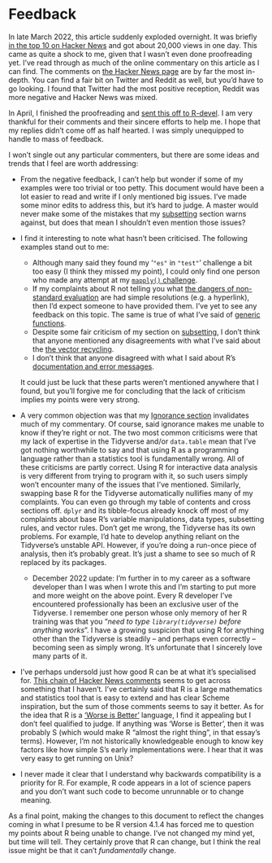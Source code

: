 

# Feedback

In late March 2022, this article suddenly exploded overnight. It was briefly [in the top 10 on Hacker News](https://twitter.com/HackerNewsTop10/status/1506221752191492103) and got about 20,000 views in one day. This came as quite a shock to me, given that I wasn't even done proofreading yet. I've read through as much of the online commentary on this article as I can find. The comments on [the Hacker News page](https://news.ycombinator.com/item?id=30764505) are by far the most in-depth. You can find a fair bit on Twitter and Reddit as well, but you'd have to go looking. I found that Twitter had the most positive reception, Reddit was more negative and Hacker News was mixed.

In April, I finished the proofreading and [sent this off to R-devel](https://stat.ethz.ch/pipermail/r-devel/2022-April/081605.html). I am very thankful for their comments and their sincere efforts to help me. I hope that my replies didn't come off as half hearted. I was simply unequipped to handle to mass of feedback.

I won't single out any particular commenters, but there are some ideas and trends that I feel are worth addressing:

- From the negative feedback, I can't help but wonder if some of my examples were too trivial or too petty. This document would have been a lot easier to read and write if I only mentioned big issues. I've made some minor edits to address this, but it's hard to judge. A master would never make some of the mistakes that my [subsetting](#subsetting) section warns against, but does that mean I shouldn't even mention those issues?

- I find it interesting to note what hasn't been criticised. The following examples stand out to me:
  
  - Although many said they found my '`"es"` in `"test"`' challenge a bit too easy (I think they missed my point), I could only find one person who made any attempt at my [`mapply()` challenge](#mapply-challenge).
  - If my complaints about R not telling you what [the dangers of non-standard evaluation](#non-standard-evaluation) are had simple resolutions (e.g. a hyperlink), then I'd expect someone to have provided them. I've yet to see any feedback on this topic. The same is true of what I've said of [generic functions](#generic-functions-again).
  - Despite some fair criticism of my section on [subsetting](#subsetting), I don't think that anyone mentioned any disagreements with what I've said about the [the vector recycling](#vectorization-again).
  - I don't think that anyone disagreed with what I said about R's [documentation and error messages](#r-wont-help-you).
  
  It could just be luck that these parts weren't mentioned anywhere that I found, but you'll forgive me for concluding that the lack of criticism implies my points were very strong.

- A very common objection was that my [Ignorance section](#ignorance) invalidates much of my commentary. Of course, said ignorance makes me unable to know if they're right or not. The two most common criticisms were that my lack of expertise in the Tidyverse and/or `data.table` mean that I've got nothing worthwhile to say and that using R as a programming language rather than a statistics tool is fundamentally wrong. All of these criticisms are partly correct. Using R for interactive data analysis is very different from trying to program with it, so such users simply won't encounter many of the issues that I've mentioned. Similarly, swapping base R for the Tidyverse automatically nullifies many of my complaints. You can even go through my table of contents and cross sections off. `dplyr` and its tibble-focus already knock off most of my complaints about base R's variable manipulations, data types, subsetting rules, and vector rules. Don't get me wrong, the Tidyverse has its own problems. For example, I'd hate to develop anything reliant on the Tidyverse's unstable API. However, if you're doing a run-once piece of analysis, then it's probably great. It's just a shame to see so much of R replaced by its packages.
  
  - December 2022 update: I'm further in to my career as a software developer than I was when I wrote this and I'm starting to put more and more weight on the above point. Every R developer I've encountered professionally has been an exclusive user of the Tidyverse. I remember one person whose only memory of her R training was that you "*need to type `library(tidyverse)` before anything works*". I have a growing suspicion that using R for anything other than the Tidyverse is steadily -- and perhaps even correctly -- becoming seen as simply wrong. It's unfortunate that I sincerely love many parts of it.

- I've perhaps undersold just how good R can be at what it's specialised for. [This chain of Hacker News comments](https://news.ycombinator.com/item?id=30765409) seems to get across something that I haven't. I've certainly said that R is a large mathematics and statistics tool that is easy to extend and has clear Scheme inspiration, but the sum of those comments seems to say it better. As for the idea that R is a ['Worse is Better'](https://www.dreamsongs.com/RiseOfWorseIsBetter.html) language, I find it appealing but I don't feel qualified to judge. If anything was 'Worse is Better', then it was probably S (which would make R "almost the right thing", in that essay's terms). However, I'm not historically knowledgeable enough to know key factors like how simple S's early implementations were. I hear that it was very easy to get running on Unix?

- I never made it clear that I understand why backwards compatibility is a priority for R. For example, R code appears in a lot of science papers and you don't want such code to become unrunnable or to change meaning.

As a final point, making the changes to this document to reflect the changes coming in what I presume to be R version 4.1.4 has forced me to question my points about R being unable to change. I've not changed my mind yet, but time will tell. They certainly prove that R can change, but I think the real issue might be that it can't *fundamentally* change.


